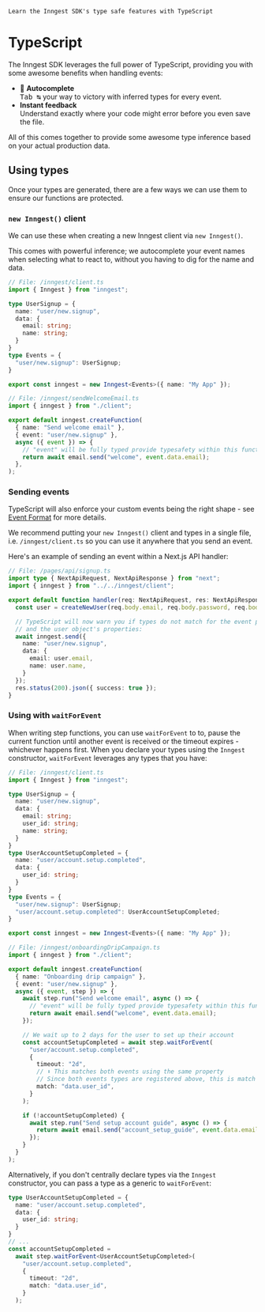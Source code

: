   `Learn the Inngest SDK's type safe features with TypeScript`

# TypeScript

The Inngest SDK leverages the full power of TypeScript, providing you with some awesome benefits when handling events:

- 📑 **Autocomplete**<br/>
  <kbd className="dark:bg-slate-800 dark:text-white shadow-none border border-slate-600">Tab ↹</kbd> your way to victory with inferred types for every event.
- **Instant feedback**<br/>
  Understand exactly where your code might <span className="error-text">error</span> before you even save the file.

All of this comes together to provide some awesome type inference based on your actual production data.

## Using types

Once your types are generated, there are a few ways we can use them to ensure our functions are protected.

### `new Inngest()` client

We can use these when creating a new Inngest client via `new Inngest()`.

This comes with powerful inference; we autocomplete your event names when selecting what to react to, without you having to dig for the name and data.

```ts
// File: /inngest/client.ts
import { Inngest } from "inngest";

type UserSignup = {
  name: "user/new.signup",
  data: {
    email: string;
    name: string;
  }
}
type Events = {
  "user/new.signup": UserSignup;
}

export const inngest = new Inngest<Events>({ name: "My App" });
```


```ts
// File: /inngest/sendWelcomeEmail.ts
import { inngest } from "./client";

export default inngest.createFunction(
  { name: "Send welcome email" },
  { event: "user/new.signup" },
  async ({ event }) => {
    // "event" will be fully typed provide typesafety within this function
    return await email.send("welcome", event.data.email);
  },
);
```

### Sending events

TypeScript will also enforce your custom events being the right shape - see [Event Format](/docs/events/event-format-and-structure) for more details.

We recommend putting your `new Inngest()` client and types in a single file, i.e. `/inngest/client.ts` so you can use it anywhere that you send an event.

Here's an example of sending an event within a Next.js API handler:

```ts
// File: /pages/api/signup.ts
import type { NextApiRequest, NextApiResponse } from "next";
import { inngest } from "../../inngest/client";

export default function handler(req: NextApiRequest, res: NextApiResponse) {
  const user = createNewUser(req.body.email, req.body.password, req.body.name);

  // TypeScript will now warn you if types do not match for the event payload
  // and the user object's properties:
  await inngest.send({
    name: "user/new.signup",
    data: {
      email: user.email,
      name: user.name,
    }
  });
  res.status(200).json({ success: true });
}
```

### Using with `waitForEvent`

When writing step functions, you can use `waitForEvent` to to, pause the current function until another event is received or the timeout expires - whichever happens first. When you declare your types using the `Inngest` constructor, `waitForEvent` leverages any types that you have:

```ts
// File: /inngest/client.ts
import { Inngest } from "inngest";

type UserSignup = {
  name: "user/new.signup",
  data: {
    email: string;
    user_id: string;
    name: string;
  }
}
type UserAccountSetupCompleted = {
  name: "user/account.setup.completed",
  data: {
    user_id: string;
  }
}
type Events = {
  "user/new.signup": UserSignup;
  "user/account.setup.completed": UserAccountSetupCompleted;
}

export const inngest = new Inngest<Events>({ name: "My App" });
```


```ts
// File: /inngest/onboardingDripCampaign.ts
import { inngest } from "./client";

export default inngest.createFunction(
  { name: "Onboarding drip campaign" },
  { event: "user/new.signup" },
  async ({ event, step }) => {
    await step.run("Send welcome email", async () => {
      // "event" will be fully typed provide typesafety within this function
      return await email.send("welcome", event.data.email);
    });

    // We wait up to 2 days for the user to set up their account
    const accountSetupCompleted = await step.waitForEvent(
      "user/account.setup.completed",
      {
        timeout: "2d",
        // ⬇️ This matches both events using the same property
        // Since both events types are registered above, this is match is typesafe
        match: "data.user_id",
      }
    );

    if (!accountSetupCompleted) {
      await step.run("Send setup account guide", async () => {
        return await email.send("account_setup_guide", event.data.email);
      });
    }
  }
);
```

Alternatively, if you don't centrally declare types via the `Inngest` constructor, you can pass a type as a generic to `waitForEvent`:

```ts
type UserAccountSetupCompleted = {
  name: "user/account.setup.completed",
  data: {
    user_id: string;
  }
}
// ...
const accountSetupCompleted =
  await step.waitForEvent<UserAccountSetupCompleted>(
    "user/account.setup.completed",
    {
      timeout: "2d",
      match: "data.user_id",
    }
  );
```
